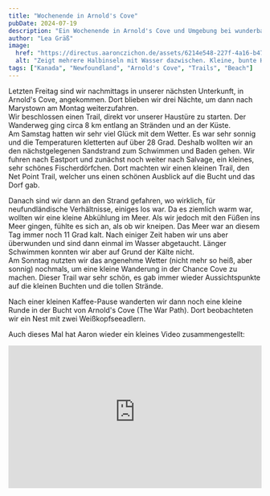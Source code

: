 ```yaml
---
title: "Wochenende in Arnold's Cove"
pubDate: 2024-07-19
description: "Ein Wochenende in Arnold's Cove und Umgebung bei wunderbarem Wetter"
author: "Lea Gräß"
image:
  href: "https://directus.aaronczichon.de/assets/6214e548-227f-4a16-b479-f4375cd44910.jpg?quality=70&width=1600"
  alt: "Zeigt mehrere Halbinseln mit Wasser dazwischen. Kleine, bunte Häuser und viel Wasser drumherum. Das Wetter ist sonnig."
tags: ["Kanada", "Newfoundland", "Arnold's Cove", "Trails", "Beach"]
---
```



Letzten Freitag sind wir nachmittags in unserer nächsten Unterkunft, in Arnold's Cove, angekommen. Dort blieben wir drei Nächte, um dann nach Marystown am Montag weiterzufahren.  
Wir beschlossen einen Trail, direkt vor unserer Haustüre zu starten. Der Wanderweg ging circa 8 km entlang an Stränden und an der Küste.  
Am Samstag hatten wir sehr viel Glück mit dem Wetter. Es war sehr sonnig und die Temperaturen kletterten auf über 28 Grad. Deshalb wollten wir an den nächstgelegenen Sandstrand zum Schwimmen und Baden gehen. Wir fuhren nach Eastport und zunächst noch weiter nach Salvage, ein kleines, sehr schönes Fischerdörfchen. Dort machten wir einen kleinen Trail, den Net Point Trail, welcher uns einen schönen Ausblick auf die Bucht und das Dorf gab.

<DirectusGallery folderName="28-01 Arnold's Cove, Salvage and Beach" />

Danach sind wir dann an den Strand gefahren, wo wirklich, für neufundländische Verhältnisse, einiges los war. Da es ziemlich warm war, wollten wir eine kleine Abkühlung im Meer. Als wir jedoch mit den Füßen ins Meer gingen, fühlte es sich an, als ob wir kneipen. Das Meer war an diesem Tag immer noch 11 Grad kalt. Nach einiger Zeit haben wir uns aber überwunden und sind dann einmal im Wasser abgetaucht. Länger Schwimmen konnten wir aber auf Grund der Kälte nicht.  
Am Sonntag nutzten wir das angenehme Wetter (nicht mehr so heiß, aber sonnig) nochmals, um eine kleine Wanderung in der Chance Cove zu machen. Dieser Trail war sehr schön, es gab immer wieder Aussichtspunkte auf die kleinen Buchten und die tollen Strände.

<DirectusGallery folderName="28-02 Chance Cove" />

Nach einer kleinen Kaffee-Pause wanderten wir dann noch eine kleine Runde in der Bucht von Arnold's Cove (The War Path). Dort beobachteten wir ein Nest mit zwei Weißkopfseeadlern.

Auch dieses Mal hat Aaron wieder ein kleines Video zusammengestellt:

<div style="position: relative; padding-top: 56.25%;">
  <iframe
    src="https://customer-rnx58v5rm01lsk0m.cloudflarestream.com/a5b4c26df26d05af430663a2311c8371/iframe?poster=https%3A%2F%2Fcustomer-rnx58v5rm01lsk0m.cloudflarestream.com%2Fa5b4c26df26d05af430663a2311c8371%2Fthumbnails%2Fthumbnail.jpg%3Ftime%3D%26height%3D600"
    loading="lazy"
    style="border: none; position: absolute; top: 0; left: 0; height: 100%; width: 100%;"
    allow="accelerometer; gyroscope; autoplay; encrypted-media; picture-in-picture;"
    allowfullscreen="true"
  ></iframe>
</div>
